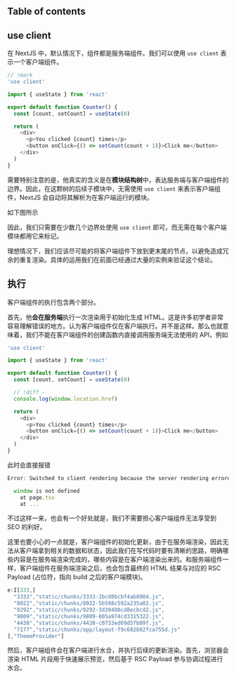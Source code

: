 
## Table of contents

## use client

在 NextJS 中，默认情况下，组件都是服务端组件。我们可以使用 `use client` 表示一个客户端组件。

```ts page.tsx -c
// !mark
'use client'

import { useState } from 'react'

export default function Counter() {
  const [count, setCount] = useState(0)

  return (
    <div>
      <p>You clicked {count} times</p>
      <button onClick={() => setCount(count + 1)}>Click me</button>
    </div>
  )
}
```

需要特别注意的是，他真实的含义是在**模块结构树**中，表达服务端与客户端组件的边界。因此，在这颗树的后续子模块中，无需使用 `use client` 来表示客户端组件，NextJS 会自动将其解析为在客户端运行的模块。

如下图所示

<TreeSVG />

因此，我们只需要在少数几个边界处使用 `use client` 即可，而无需在每个客户端模块都用它来标记。

理想情况下，我们应该尽可能的将客户端组件下放到更末尾的节点，以避免造成冗余的重复渲染。具体的运用我们在前面已经通过大量的实例来验证这个结论。


## 执行

客户端组件的执行包含两个部分。

首先，他**会在服务端**执行一次渲染用于初始化生成 HTML。这是许多初学者非常容易理解错误的地方。认为客户端组件仅在客户端执行。并不是这样。那么也就意味着，我们不能在客户端组件的创建函数内直接调用服务端无法使用的 API，例如

```ts page.tsx -c
'use client'

import { useState } from 'react'

export default function Counter() {
  const [count, setCount] = useState(0)

  // !diff -
  console.log(window.location.href)

  return (
    <div>
      <p>You clicked {count} times</p>
      <button onClick={() => setCount(count + 1)}>Click me</button>
    </div>
  )
}
```

此时会直接报错

```ts
Error: Switched to client rendering because the server rendering errored:

  window is not defined
    at page.tsx
    at ...
```

不过这样一来，也会有一个好处就是，我们不需要担心客户端组件无法享受到 SEO 的利好。

这里也要小心的一点就是，客户端组件的初始化更新，由于在服务端渲染，因此无法从客户端拿到相关的数据和状态，因此我们在写代码时要有清晰的思路，明确哪些内容是在服务端渲染完成的，哪些内容是在客户端渲染出来的。和服务端组件一样，客户端组件在服务端渲染之后，也会包含最终的 HTML 结果与对应的 RSC Payload (占位符，指向 build 之后的客户端模块)。

```ts
e:I[333,[
  "3333","static/chunks/3333-1bcd0bcbf4ab8904.js",
  "8022","static/chunks/8022-5b598c592a235a02.js",
  "9292","static/chunks/9292-3d39480cd8ecbcd2.js",
  "9809","static/chunks/9809-805a974cd3315322.js",
  "4438","static/chunks/4438-c0733ed69d5fb09f.js",
  "7177","static/chunks/app/layout-f9c682b02fca755d.js"
],"ThemeProvider"]
```

然后，客户端组件会在客户端进行水合，并执行后续的更新渲染。首先，浏览器会渲染 HTML 片段用于快速展示预览，然后基于 RSC Payload 参与协调过程进行水合。
